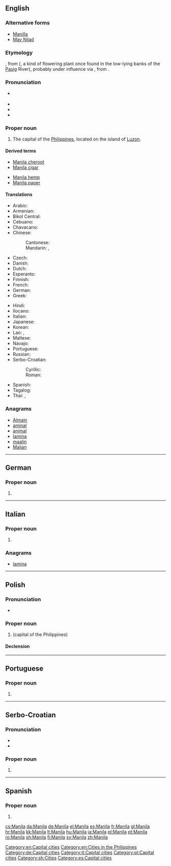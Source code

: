 {{also|manila|Mǎnílā|manilla}}
==English==
{{wikipedia}}

===Alternative forms===
* [[Manilla]] {{qualifier|nonstandard}}
* [[May Nilad]] {{qualifier|historical}}

===Etymology===
{{etyl|tl|en}} {{m|tl|Maynila}}, from {{m|tl|may nilad}} ({{m|tl|may||there is}}, {{m|tl|nilad}} a kind of flowering plant once found in the low-lying banks of the [[Pasig]] River), probably under influence via {{etyl|es|en}}, from {{m|ar|امان الله|أَمَان اَللّٰه|God’s protection}}.

===Pronunciation===
* {{a|UK|US}} {{IPA|/məˈnɪl.ə/|lang=en}}
* {{hyphenation|ma|nila|lang=en}}
* {{rhymes|ɪlə|lang=en}}
* {{audio|en-us-Manila.ogg|Audio (US)|lang=en}}

===Proper noun===
{{en-proper noun}}

# The capital of the [[Philippines]], located on the island of [[Luzon]].

====Derived terms====
{{der-top}}
* [[Manila cheroot]]
* [[Manila cigar]]
{{der-mid}}
* [[Manila hemp]]
* [[Manila paper]]
{{der-bottom}}

====Translations====
{{trans-top|capital of the Philippines}}
* Arabic: {{t|ar|مَانِيلَا|f|tr=manīlā}}
* Armenian: {{t|hy|Մանիլա}}
* Bikol Central: {{t|bcl|Manila}}
* Cebuano: {{t|ceb|Manila}}
* Chavacano: {{t|cbk|Manila}}
* Chinese:
*: Cantonese: {{t|yue|馬尼拉|tr=maa5 nei4 laai1|sc=Hani}}
*: Mandarin: {{t|cmn|馬尼拉|sc=Hani}}, {{t+|cmn|马尼拉|tr=Mǎnílā|sc=Hani}}
* Czech: {{t+|cs|Manila|f}}
* Danish: {{t+|da|Manila}}
* Dutch: {{t+|nl|Manilla}}
* Esperanto: {{t|eo|Manilo}}
* Finnish: {{t+|fi|Manila}}
* French: {{t+|fr|Manille|f}}
* German: {{t+|de|Manila|n}}
* Greek: {{t+|el|Μανίλα|f}}
{{trans-mid}}
* Hindi: {{t|hi|मनीला|tr=Manīlā}}
* Ilocano: {{t|ilo|Manila}}
* Italian: {{t|it|Manila|f}}
* Japanese: {{t+|ja|マニラ|tr=Manira}}
* Korean: {{t+|ko|마닐라|tr=Manilla|sc=Hang}}
* Lao: {{t|lo|ມະນີລາ|sc=Laoo}}, {{t|lo|ມານິລາ|sc=Laoo}}
* Maltese: {{t|mt|Manila|f}}
* Navajo: {{t|nv|Manííla}}
* Portuguese: {{t+|pt|Manila|f}}
* Russian: {{t+|ru|Мани́ла|f}}
* Serbo-Croatian:
*: Cyrillic: {{t|sh|Манила|f}}
*: Roman: {{t+|sh|Manila|f}}
* Spanish: {{t+|es|Manila|f}}
* Tagalog: {{t|tl|Maynila}}
* Thai: {{t|th|มะนิลา|tr=má-ní-laa}}, {{t|th|กรุงมะนิลา|tr=grung-má-ní-laa}}
{{trans-bottom}}

===Anagrams===
* [[Almain#English|Almain]]
* [[aminal#English|aminal]]
* [[animal#English|animal]]
* [[lamina#English|lamina]]
* [[maalin#English|maalin]]
* [[Malian#English|Malian]]

[[Category:en:Capital cities]]
[[Category:en:Cities in the Philippines]]

----

==German==

===Proper noun===
{{de-proper noun}}

# {{l|en|Manila}}

[[Category:de:Capital cities]]

----

==Italian==

===Proper noun===
{{it-proper noun|g=f}}

# {{l|en|Manila}}

===Anagrams===
* [[lamina#Italian|lamina]]

[[Category:it:Capital cities]]

----

==Polish==
{{wikipedia|lang=pl}}

===Pronunciation===
* {{audio|Pl-Manila.ogg|audio|lang=pl}}

===Proper noun===
{{head|pl|proper noun|g=f}}

# {{l|en|Manila}} (capital of the Philippines)

====Declension====
{{pl-decl-noun-sing|Manila|Manili|Manili|Manilę|Manilą|Manili|Manilo}}

[[Category:pl:Capital cities]]

----

==Portuguese==

===Proper noun===
{{pt-proper noun|f}}

# {{place|pt|capital city|c/Philippines|t1=Manila}}

----

==Serbo-Croatian==
{{wikipedia|lang=sh}}

===Pronunciation===
* {{IPA|/mânila/|lang=sh}}
* {{hyphenation|Ma|ni|la|lang=sh}}

===Proper noun===
{{sh-proper noun|g=f|head=Mȁnila|r|Манила|Ма̏нила}}

# {{l|en|Manila}}

[[Category:sh:Cities]]

----

==Spanish==

===Proper noun===
{{es-proper noun|f}}

# {{l|en|Manila}}

[[Category:es:Capital cities]]

[[cs:Manila]]
[[da:Manila]]
[[de:Manila]]
[[el:Manila]]
[[es:Manila]]
[[fr:Manila]]
[[gl:Manila]]
[[hr:Manila]]
[[kk:Manila]]
[[lt:Manila]]
[[hu:Manila]]
[[ja:Manila]]
[[pl:Manila]]
[[pt:Manila]]
[[ro:Manila]]
[[sh:Manila]]
[[fi:Manila]]
[[sv:Manila]]
[[zh:Manila]]